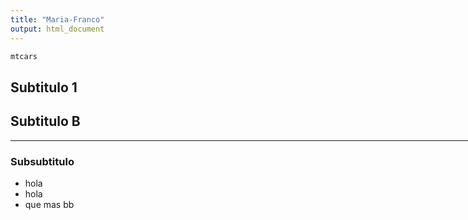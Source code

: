 ```yaml
---
title: "Maria-Franco"
output: html_document
---
```


```r
mtcars
```

## Subtitulo 1
<h2> Subtitulo B </h2>
<!--- subtitulo es h2 --->
<hr width=2000;hight=2000;color="red">
### Subsubtitulo
* hola 
* hola 
* que mas bb

